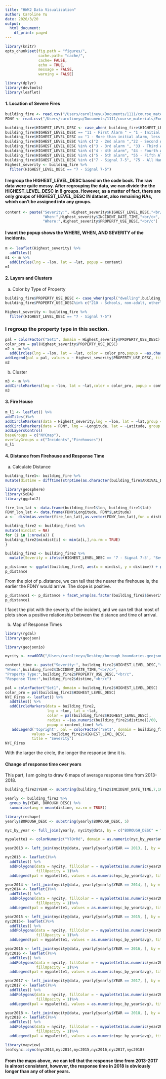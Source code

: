 ```yaml
---
title: "HWK2 Data Visualization"
author: Caroline Yu 
date: 2020/3/20
output:
  html_document:
    df_print: paged
---
```

```r
library(knitr)
opts_chunk$set(fig.path = "figures/",
               cache.path= "cache/",
               cache= FALSE,
               echo = TRUE,
               message = FALSE,
               warning = FALSE)

```

```r
library(dplyr)
library(devtools)
library(leaflet)
```

#### 1. Location of Severe Fires
```r
building_fire <- read.csv("/Users/carolineyu/Documents/1111/course_materials/Exercises/07_fire/building_fires.csv")
FDNY <- read.csv("/Users/carolineyu/Documents/1111/course_materials/Exercises/07_fire/FDNY_Firehouse_Listing.csv")
```

```r
building_fire$HIGHEST_LEVEL_DESC <- case_when( building_fire$HIGHEST_LEVEL_DESC == " 0 - Initial alarm" ~"0 - Initial alarm",
building_fire$HIGHEST_LEVEL_DESC == "11 - First Alarm " ~ "1 - Initial alarm, less than 10-75",
building_fire$HIGHEST_LEVEL_DESC == "1 - More than initial alarm, less than Signal 7-5" ~ "1 - More than initial alarm, less than Signal 7-5 ",
building_fire$HIGHEST_LEVEL_DESC %in% c("2 - 2nd alarm ","22 - Second Alarm") ~ "2 - 2nd alarm",
building_fire$HIGHEST_LEVEL_DESC %in% c("3 - 3rd alarm ", "33 - Third Alarm ") ~ "3 - 3rd alarm",
building_fire$HIGHEST_LEVEL_DESC %in% c("4 - 4th alarm", "44 - Fourth Alarm") ~ "4 - 4th alarm",
building_fire$HIGHEST_LEVEL_DESC %in% c("5 - 5th alarm", "55 - Fifth Alarm ") ~ "5 - 5th alarm",
building_fire$HIGHEST_LEVEL_DESC %in% c("7 - Signal 7-5", "75 - All Hands Working") ~ "7 - Signal 7-5")
Highest_severity <- building_fire %>%
  filter(HIGHEST_LEVEL_DESC == "7 - Signal 7-5")
```
#### I regroup the HIGHEST_LEVEL_DESC based on the code book. The raw data were quite messy. After regrouping the data, we can divide the the HIGHEST_LEVEL_DESC in 8 groups. However, as a matter of fact, there are only groups of HIGHEST_LEVEL_DESC IN dataset, also remaining NAs, which can't be assigned into any groups.

```r
content <- paste("Severity:", Highest_severity$HIGHEST_LEVEL_DESC,"<br/c>",
                 "When:",Highest_severity$INCIDENT_DATE_TIME,"<br/c>",
                 "Where:",Highest_severity$PROPERTY_USE_DESC,"<br/c")
```
#### I want the popup shows the WHERE, WHEN, AND SEVERITY of the incidents.

```r
m <- leaflet(Highest_severity) %>%
  addTiles()
m1 <- m %>%
  addCircles(lng = ~lon, lat = ~lat, popup = content)
m1
```

#### 2. Layers and Clusters
(a) Color by Type of Property 
```r
building_fire$PROPERTY_USE_DESC <- case_when(grepl("dwelling",building_fire$PROPERTY_USE_DESC)== TRUE | building_fire$PROPERTY_USE_DESC %in% c("400 - Residential, other  ","439 - Boarding/rooming house, residential hotels "," 449 - Hotel/motel, commercial"," 460 - Dormitory-type residence, other ","464 - Barracks, dormitory ") ~ "Dwelling, Residential",building_fire$PROPERTY_USE_DESC%in% c(" 161 - Restaurant or cafeteria") ~"Restaurant",building_fire$PROPERTY_USE_DESC%in% c("881 - Parking garage, (detached residential garage)","965 - Vehicle parking area "," 882 - Parking garage, general vehicle  ") ~"Parking", building_fire$PROPERTY_USE_DESC%in% c("564 - Laundry, dry cleaning ","579 - Motor vehicle or boat sales, services, repair","559 - Recreational, hobby, home repair sales, pet store ","500 - Mercantile, business, other   ","549 - Specialty shop"," 519 - Food and beverage sales, grocery store ","580 - General retail, other","557 - Personal service, including barber & beauty shops ","511 - Convenience store    ","539 - Household goods, sales, repairs ","183 - Movie theater ","180 - Studio/theater, other ","160 - Eating, drinking places, other ","529 - Textile, wearing apparel sales","581 - Department or discount store","186 - Film/movie production studio","181 - Live performance theater","254 - Day care, in commercial property","161 - Restaurant or cafeteria","142 - Clubhouse ","140 - Clubs, other","143 - Yacht Club ","162 - Bar or nightclub","144 - Casino, gambling clubs","141 - Athletic/health club") ~"Commercial Property", building_fire$PROPERTY_USE_DESC%in% c(" 131 - Church, mosque, synagogue, temple, chapel")  ~ "Religious Places", building_fire$PROPERTY_USE_DESC%in% c(" 173 - Bus station     ","170 - Passenger terminal, other ","174 - Rapid transit station ")  ~ "Public Transportation", grepl("Clinic",building_fire$PROPERTY_USE_DESC) == TRUE | building_fire$PROPERTY_USE_DESC%in% c("331 - Hospital - medical or psychiatric ","311 - 24-hour care Nursing homes, 4 or more persons"," 332 - Hospices "," 300 - Health care, detention, & correction, other ","342 - Doctor, dentist or oral surgeon office"," 321 - Mental retardation/development disability facility"," 340 - Clinics, doctors offices, hemodialysis cntr, other","363 - Reformatory, juvenile detention center") ~ "Clinic",
building_fire$PROPERTY_USE_DESC%in% c("210 - Schools, non-adult, other","241 - Adult education center, college classroom  ","215 - High school/junior high school/middle school","211 - Preschool","213 - Elementary school, including kindergarten")  ~ "School", building_fire$PROPERTY_USE_DESC%in% c("123 - Stadium, arena"," 931 - Open land or field ","962 - Residential street, road or residential driveway  ","322 - Alcohol or substance abuse recovery center","610 - Energy production plant, other","926 - Outbuilding, protective shelter ","000 - Property Use, other"," 981 - Construction site","459 - Residential board and care  "," 152 - Museum ","130 - Places of worship, funeral parlors, other","963 - Street or road in commercial area ","648 - Sanitation utility","110 - Fixed-use recreation places, other","571 - Service station, gas station ","182 - Auditorium, concert hall  "," 808 - Outbuilding or shed "," 121 - Ballroom, gymnasium  ","112 - Billiard center, pool hall ","569 - Professional supplies, services ","124 - Playground","635 - Computer center","134 - Funeral parlor","984 - Industrial plant yard - area","629 - Laboratory or science lababoratory","936 - Vacant lot","250 - Day care, other (Conversion only)","615 - Electric-generating plant ","639 - Communications center","898 - Dock, marina, pier, wharf ","952 - Railroad yard ")  ~ "Public Area",building_fire$PROPERTY_USE_DESC%in% c("891 - Warehouse","899 - Residential or self-storage units ","880 - Vehicle storage, other  ","800 - Storage, other","839 - Refrigerated storage ","807 - Outside material storage area")  ~ "Warehouse/Storage",building_fire$PROPERTY_USE_DESC%in% c(" 599 - Business office","593 - Office:  veterinary or research ","150 - Public or government, other   ","596 - Post office or mailing firms","365 - Police station","155 - Courthouse","Bank")  ~ "Office")
```

```r
Highest_severity <- building_fire %>%
  filter(HIGHEST_LEVEL_DESC == "7 - Signal 7-5")
```

### I regroup the property type in this section.
```r
pal = colorFactor("Set1", domain = Highest_severity$PROPERTY_USE_DESC)
color_pro = pal(Highest_severity$PROPERTY_USE_DESC)
m2 <- m %>%
  addCircles(lng = ~lon, lat = ~lat, color = color_pro,popup = ~as.character(Highest_severity$PROPERTY_USE_DESC)) %>%
addLegend(pal = pal, values = ~ Highest_severity$PROPERTY_USE_DESC, title = "Type of Property")
m2
```

(b) Cluster 
```r
m3 <- m %>%
addCircleMarkers(lng = ~lon, lat = ~lat,color = color_pro, popup = content, clusterOptions = markerClusterOptions())
m3
```

#### 3. Fire House
```r
m_l1 <- leaflet() %>%
addTiles()%>%
addCircleMarkers(data = Highest_severity,lng = ~lon, lat = ~lat,group = "Incidents", radius  = ~ Highest_severity$UNITS_ONSCENE,popup = content) %>%
addCircleMarkers(data = FDNY, lng = ~Longitude, lat = ~Latitude, group = "Firehouses",color = "#F05",popup = ~as.character(FDNY$FacilityName),clusterOptions = markerClusterOptions()) %>%
addLayersControl(
baseGroups = c("NYCmap"),
overlayGroups = c("Incidents","Firehouses"))
m_l1
```

#### 4. Distance from Firehouse and Response Time 
(a) Calculate Distance 
```r
building_fire1<- building_fire %>%
mutate(distime = difftime(strptime(as.character(building_fire$ARRIVAL_DATE_TIME),"%m/%d/%Y %I:%M:%S %p"),strptime(as.character(building_fire$INCIDENT_DATE_TIME),"%m/%d/%Y %I:%M:%S %p"),units = "secs"))
```

```r
library(geosphere)
library(SoDA)
library(ggplot2)
```

```r
fire_lon_lat <- data.frame(building_fire1$lon, building_fire1$lat)
FDNY_lon_lat <- data.frame(FDNY$Longitude, FDNY$Latitude)
a <-  distm(as.vector(fire_lon_lat),as.vector(FDNY_lon_lat),fun = distGeo)
```

```r
building_fire2 <- building_fire1 %>%
mutate(mindist = NA)
for (i in 1:nrow(a)) {
building_fire2$mindist[i] <- min(a[i,],na.rm = TRUE)
}
```

```r
building_fire2 <- building_fire2 %>% 
  mutate(Severity = ifelse(HIGHEST_LEVEL_DESC == '7 - Signal 7-5', "Severe","Non-Severe"))
```


```r
p_distance <- ggplot(building_fire2, aes(x = mindist, y = distime)) + geom_point() + xlim(0,5000) + ylim(0,1000) +geom_smooth() + labs(x="Nearest Firehouse in meters", y = "First arrival in secs", title = "Distance From Firehouse V.S. Response Time")
p_distance
```
From the plot of p_distance, we can tell that the nearer the firehouse is, the earlier the FDNY would arrive. The slope is positive.
```r
p_distance1 <- p_distance + facet_wrap(as.factor(building_fire2$Severity))
p_distance1
```
I facet the plot with the severity of the incident, and we can tell that most of plots show a positive relationship between the distance and time of arrival. 

(b) Map of Response Times 
```r
library(rgdal)
library(geojson)
```

```r
library(geojsonio)
```

```r
nycity <- readOGR("/Users/carolineyu/Desktop/borough_boundaries.geojson", verbose = FALSE)
```

```r
content_time <- paste("Severity:", building_fire2$HIGHEST_LEVEL_DESC,"<br/c>",
"When:",building_fire2$INCIDENT_DATE_TIME,"<br/c>",
"Property Type:",building_fire2$PROPERTY_USE_DESC,"<br/c",
"Response Time:",building_fire2$distime,"<br/c")
```

```r
pal = colorFactor("Set1", domain = building_fire2$HIGHEST_LEVEL_DESC)
color_pro = pal(building_fire2$HIGHEST_LEVEL_DESC)
NYC_Fires <- leaflet() %>% 
  addTiles() %>%
  addCircleMarkers(data = building_fire2,
                   lng = ~lon, lat = ~lat,
                   color = pal(building_fire2$HIGHEST_LEVEL_DESC), 
                   radius = ~(as.numeric(building_fire2$distime))/60,
                   popup = content_time) %>%
   addLegend('topright', pal = colorFactor('Set1', domain = building_fire2$HIGHEST_LEVEL_DESC), 
            values = building_fire2$HIGHEST_LEVEL_DESC, 
            title = "Severity")
NYC_Fires
```
With the larger the circle, the longer the response time it is.

#### Change of response time over years

This part, I am going to draw 6 maps of average response time from 2013-2018. 
```r
building_fire2$YEAR <- substring(building_fire2$INCIDENT_DATE_TIME,7,10)
```

```r
yearly <- building_fire2 %>%
  group_by(YEAR, BOROUGH_DESC) %>%
  summarise(avg = mean(distime, na.rm = TRUE))
```

```r
library(reshape)
yearly$BOROUGH_DESC <- substring(yearly$BOROUGH_DESC, 5)
```

```r
nyc_by_year <- full_join(yearly, nycity@data, by = c("BOROUGH_DESC" = "boro_name" ))
```

```r
mypalette1 <- colorNumeric("YlOrRd", domain = as.numeric(nyc_by_year$avg), c(180,250))
```

```r
year2013 <- left_join(nycity@data, yearly[yearly$YEAR == 2013, ], by = c("boro_name" = "BOROUGH_DESC"))
```
```r
nyc2013 <- leaflet()%>%
  addTiles() %>%
  addPolygons(data = nycity, fillColor = ~ mypalette1(as.numeric(year2013$avg)),
              fillOpacity = 1)%>%
  addLegend(pal = mypalette1, values = as.numeric(nyc_by_year$avg), title = "YEAR 2013", "topright")
```

```r
year2014 <- left_join(nycity@data, yearly[yearly$YEAR == 2014, ], by = c("boro_name" = "BOROUGH_DESC"))
nyc2014 <- leaflet()%>%
  addTiles() %>%
  addPolygons(data = nycity, fillColor = ~ mypalette1(as.numeric(year2014$avg)),
              fillOpacity = 1)%>%
  addLegend(pal = mypalette1, values = as.numeric(nyc_by_year$avg), title = "YEAR 2014", "topright")

```

```r
year2015 <- left_join(nycity@data, yearly[yearly$YEAR == 2015, ], by = c("boro_name" = "BOROUGH_DESC"))
nyc2015<- leaflet()%>%
  addTiles() %>%
  addPolygons(data = nycity, fillColor = ~ mypalette1(as.numeric(year2015$avg)),
              fillOpacity = 1)%>%
  addLegend(pal = mypalette1, values = as.numeric(nyc_by_year$avg), title = "YEAR 2015", "topright")
```

```r
year2016 <- left_join(nycity@data, yearly[yearly$YEAR == 2016, ], by = c("boro_name" = "BOROUGH_DESC"))
nyc2016 <- leaflet()%>%
  addTiles() %>%
  addPolygons(data = nycity, fillColor = ~ mypalette1(as.numeric(year2016$avg)),
              fillOpacity = 1)%>%
  addLegend(pal = mypalette1, values = as.numeric(nyc_by_year$avg), title = "YEAR 2016", "topright")
```

```r
year2017 <- left_join(nycity@data, yearly[yearly$YEAR == 2017, ], by = c("boro_name" = "BOROUGH_DESC"))
nyc2017 <- leaflet()%>%
  addTiles() %>%
  addPolygons(data = nycity, fillColor = ~ mypalette1(as.numeric(year2017$avg)),
              fillOpacity = 1)%>%
  addLegend(pal = mypalette1, values = as.numeric(nyc_by_year$avg), title = "YEAR 2017", "topright")
```
```r
year2018 <- left_join(nycity@data, yearly[yearly$YEAR == 2018, ], by = c("boro_name" = "BOROUGH_DESC"))
nyc2018 <- leaflet()%>%
  addTiles() %>%
  addPolygons(data = nycity, fillColor = ~ mypalette1(as.numeric(year2018$avg)),
              fillOpacity = 1)%>%
  addLegend(pal = mypalette1, values = as.numeric(nyc_by_year$avg), title = "YEAR 2018", "topright")
```

```r
library(mapview)
leafsync::sync(nyc2013,nyc2014,nyc2015,nyc2016,nyc2017,nyc2018)
```

#### From the maps above, we can tell that the response time from 2013-2017 is almost consistent, however, the response time in 2018 is obviously longer than any of other years.





